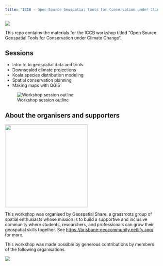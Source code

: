 ```yaml
---
title: "ICCB - Open Source Geospatial Tools for Conservation under Climate Change"
---
```


![](iccb_banner.png)

This repo contains the materials for the ICCB workshop titled "Open Source Geospatial Tools for Conservation under Climate Change".

## Sessions

-   Intro to to geospatial data and tools
-   Downscaled climate projections
-   Koala species distribution modeling
-   Spatial conservation planning
-   Making maps with QGIS

![Workshop session outline](workshop_outline.png)

## About the organisers and supporters

![](geospatial_share_logo.png){width="272"}

This workshop was organised by Geospatial Share, a grassroots group of spatial enthusiasts whose mission is to build a supportive and inclusive community where students, researchers, and professionals can grow their geospatial skills together. See <https://brisbane-geocommunity.netlify.app/> for more.

This workshop was made possible by generous contributions by members of the following organisations.

![](banner.png)
